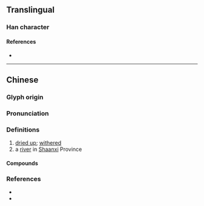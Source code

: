 {{character info/new}}
==Translingual==

===Han character===
{{Han char|rn=85|rad=水|as=13|sn=16|four=31132|canj=EYPO|ids=⿰氵豦}}

====References====
* {{Han ref|kx=0654.120|dkj=18433|dj=1064.100|hdz=31755.020|uh=6FBD|ud=28605|bh=E9F2|bd=59890}}

----

==Chinese==
{{zh-forms}}

===Glyph origin===
{{Han etym}}

===Pronunciation===
{{zh-pron
|m=jù
|c=geoi6,geoi3
|mc=y
|oc=y
|cat=a,pn
}}

===Definitions===
{{zh-hanzi}}

# [[dried up]]; [[withered]]
# a [[river]] in [[Shaanxi]] Province

====Compounds====
{{zh-der|澽水}}

===References===
* {{R:twedu|B02300}}
* {{R:yue:Hanzi}}